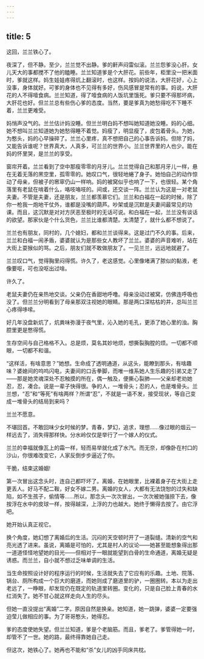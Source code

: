 ```yaml
---
---
---
```

title: 5
---



这回，兰兰铁心了。

夜深了，但不静。至少，兰兰觉不出静。爹的鼾声闷雷似滚。兰兰怨爹没心肝。女儿天大的事都搅不了他的瞌睡。兰兰知道爹是个大肝花。前些年，柜里没一把米面时，爹就这样。妈生娃娃疼得炕上翻滚时，也这样。按妈的说法，大肝花好，心上没事，身体就好。可爹的身体也不见得有多好，伤风感冒是常有的事。妈说，大肝花的人不得噎食病。兰兰知道，得了噎食病的人饭坑里饿死。爹只要不得那坏病，大肝花也好。但兰兰总有些伤心爹的态度。当然，要是爹真为她愁得吃不下睡不着，兰兰更难受。

妈悄声没气的。兰兰估计妈没睡。但兰兰明白妈不想叫她知道她没睡。妈的心细。她不想叫兰兰知道她为她愁得睡不着觉。妈瘦了，明显瘦了，皮包着骨头。为她，为憨头，妈的心早操碎了。兰兰心里疼，真不想把自己的心事告诉妈。但除了妈，又能告诉谁呢？世界真大，人真多，可兰兰的世界小。兰兰世界里的人也少。能在妈的怀里哭，是兰兰的享受。

窗帘开着。兰兰看到了空中那瘦零零的月牙儿。兰兰觉得自己和那月牙儿一样，悬在无着无落的黑空里，孤零零的。她叹口气，很轻地蜷了身子。她怕自己的动作惊动了母亲，但被子的窸窣仍山一样响。妈的被窝似乎也响了一下，也很轻。某个角落里有老鼠在啃着什么，咯吱咯吱的。间或，还交谈一阵。兰兰认为这是一对老鼠夫妻。不管是夫妻，还是朋友，兰兰都羡慕它们。兰兰和白福在一起的时候，除了你一枪我一炮地干仗外，谁都是没嘴的葫芦。吵架或是沉默是夫妻间最常见的功课。而且，这沉默是对对方厌恶至极时的无话可说。和白福在一起，兰兰没有谈话的欲望。那家伙是个什么货色，兰兰比谁都清楚。太清楚了，就什么都不想说了。

兰兰也有朋友，同村的，几个媳妇，都和兰兰谈得来。这是过门不久的事。后来，兰兰和白福一闹矛盾，婆婆就认为是那些女人教坏了兰兰。婆婆的声音难听，站在大街上耍猴似的骂。之后，朋友们就不敢做朋友了。一见兰兰，远远地就避了。

兰兰叹口气，觉得胸里闷得慌。许久了，老这感觉。心里像堵满了脓似的黏液，老像要呕，可也没呕出过啥。

许久了。

老鼠夫妻仍在亲热地交谈。父亲仍在香甜地呼噜。母亲没动过被窝，仿佛连呼吸也没了。但兰兰分明看到了母亲那双注视她的眼睛。那是两口深枯枯的井，总叫兰兰心疼得哆嗦。

好几年没盘新炕了，炕粪味弥漫于夜气里，沁入她的毛孔，更添了她心里的浊。胸腔里更是憋得慌。

生存空间与自己格格不入。总是烦，莫名其妙地烦，想撕裂胸膛的烦。一切都不顺眼，一切都不和谐。

“这样活，有啥意思？”她想。生命成了透明通道，从这头，能瞭到那头，有啥趣味？婆媳间的呜呜闪电，夫妻间的口舌拳脚，而唯一维系她人生乐趣的引弟又走了——那是她灵魂深处不忍触摸的所在，偶一触及，便撕心裂肺——父亲却老劝她忍，忍，凑合。说是一辈子快得很。争的人，一堆骨头；忍的人，也是堆骨头。兰兰想，“忍”和“等死”有啥两样？所谓“忍”，不就是一语不发，接受现状，等自己变成一堆骨头的结局到来吗？

兰兰不愿意。

不堪回首。不敢回味少女时候的梦。青春，梦幻，追求，理想……像过眼的烟云一样远去了，消失得那样快。分水岭仅仅是举行了一个嫁人的仪式。

兰兰的幸福就像瓦上的霜一样，轻而易举就化成了水汽。而无奈，却像卧在村口的沙山，你很难改变它，人家反倒步步逼近了你。

干脆，结束这婚姻!

第一次冒出这念头时，连自己都吓坏了。离婚，在她眼里，比裸着身子在大街上走更丢人。好马不配二鞍，好女不嫁二男。离婚的女人，大都有无法饶恕的过失和缺陷，如不生孩子，偷情等……所以，那念头一次次冒出，一次次被她强捺下去，像按浮在水中的皮球一样，按得越深，上浮的力也越大。她终于懒得去按了。由它浮吧。

她开始认真正视它。

换个角度，她幻想了离婚后的生活。沉闷的天空顿时开了一道裂缝。清新的空气和亮光透了进来。虽说，离婚是可怕的，尤其是村人的议论——她甚至能想象得出那一道道怪怪地望她的目光——但相对于一眼就能望到白骨的生命通道，离婚无疑是诱惑。而兰兰，自小就不想过乏味单调的生活。

当生命按照设计好的程序运行的时候，生活就失去了它应有的乐趣。土地、院落、锅台、厕所构成一个巨大的磨道，而她则成了磨道里的驴，一圈圈转。本以为走出老远了，一睁眼，却发现仍在既定的轨道里转圈。变化的，只是自己脸上青春的水红消失了。她不甘心就这样走向人生的尽头。

但她一直没提出“离婚”二字。原因自然是换亲。她知道，她一跳弹，婆婆一定要强迫莹儿做相应的事。为了哥哥憨头，她得忍。

爹的态度使她失望。但兰兰知道，爹是个老脑筋。而且，爹老了。爹管得她一时，却管不了一世。她的路，最终得靠她自己走。

但这次，她铁心了。她再也不能和“杀”女儿的凶手同床共枕。